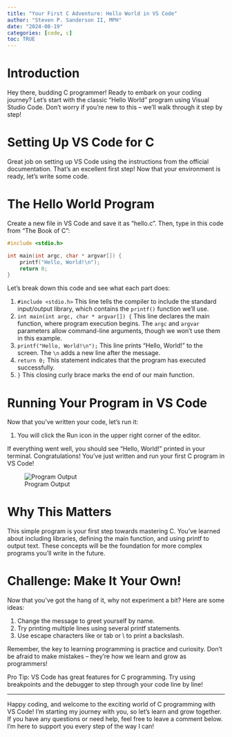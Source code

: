 ```yaml
---
title: "Your First C Adventure: Hello World in VS Code"
author: "Steven P. Sanderson II, MPH"
date: "2024-08-19"
categories: [code, c]
toc: TRUE
---
```


# Introduction

Hey there, budding C programmer! Ready to embark on your coding journey? Let's start with the classic "Hello World" program using Visual Studio Code. Don't worry if you're new to this – we'll walk through it step by step!

# Setting Up VS Code for C

Great job on setting up VS Code using the instructions from the official documentation. That's an excellent first step! Now that your environment is ready, let's write some code.

# The Hello World Program

Create a new file in VS Code and save it as "hello.c". Then, type in this code from "The Book of C":

```c
#include <stdio.h>

int main(int argc, char * argvar[]) {
    printf("Hello, World!\n");
    return 0;
}
```

Let's break down this code and see what each part does:

1.    `#include <stdio.h>`
   This line tells the compiler to include the standard input/output library, which contains the `printf()` function we'll use.
2.    `int main(int argc, char * argvar[]) {`
   This line declares the main function, where program execution begins. The `argc` and `argvar` parameters allow command-line arguments, though we won't use them in this example.
3.    `printf("Hello, World!\n");`
   This line prints "Hello, World!" to the screen. The `\n` adds a new line after the message.
4.    `return 0;`
   This statement indicates that the program has executed successfully.
5.    `}`
   This closing curly brace marks the end of our main function.

# Running Your Program in VS Code

Now that you've written your code, let's run it:

1.  You will click the Run icon in the upper right corner of the editor.

If everything went well, you should see "Hello, World!" printed in your terminal. Congratulations! You've just written and run your first C program in VS Code!

![Program Output](Capture.PNG)

# Why This Matters

This simple program is your first step towards mastering C. You've learned about including libraries, defining the main function, and using printf to output text. These concepts will be the foundation for more complex programs you'll write in the future.

# Challenge: Make It Your Own!

Now that you've got the hang of it, why not experiment a bit? Here are some ideas:

1.    Change the message to greet yourself by name.
2.    Try printing multiple lines using several printf statements.
3.    Use escape characters like \t for tab or \\ to print a backslash.

Remember, the key to learning programming is practice and curiosity. Don't be afraid to make mistakes – they're how we learn and grow as programmers!

Pro Tip: VS Code has great features for C programming. Try using breakpoints and the debugger to step through your code line by line!

---

Happy coding, and welcome to the exciting world of C programming with VS Code! I'm starting my journey with you, so let's learn and grow together. If you have any questions or need help, feel free to leave a comment below. I'm here to support you every step of the way I can!

```{=html}
<script src="https://giscus.app/client.js"
        data-repo="spsanderson/steveondata"
        data-repo-id="R_kgDOIIxnLw"
        data-category="Comments"
        data-category-id="DIC_kwDOIIxnL84ChTk8"
        data-mapping="url"
        data-strict="0"
        data-reactions-enabled="1"
        data-emit-metadata="0"
        data-input-position="top"
        data-theme="dark"
        data-lang="en"
        data-loading="lazy"
        crossorigin="anonymous"
        async>
</script>
```
